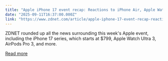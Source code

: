```yaml
---
title: "Apple iPhone 17 event recap: Reactions to iPhone Air, Apple Watches, AirPods Pro 3, more"
date: "2025-09-11T16:37:00.000Z"
link: "https://www.zdnet.com/article/apple-iphone-17-event-recap-reactions-to-iphone-air-apple-watches-airpods-pro-3-more/"
---
```


ZDNET rounded up all the news surrounding this week's Apple event, including the iPhone 17 series, which starts at $799, Apple Watch Ultra 3, AirPods Pro 3, and more.

[Read more](https://www.zdnet.com/article/apple-iphone-17-event-recap-reactions-to-iphone-air-apple-watches-airpods-pro-3-more/)
